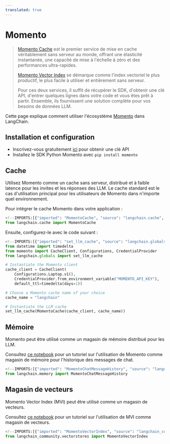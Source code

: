 ```yaml
---
translated: true
---
```


# Momento

> [Momento Cache](https://docs.momentohq.com/) est le premier service de mise en cache véritablement sans serveur au monde, offrant une élasticité instantanée, une capacité de mise à l'échelle à zéro et des performances ultra-rapides.
>
> [Momento Vector Index](https://docs.momentohq.com/vector-index) se démarque comme l'index vectoriel le plus productif, le plus facile à utiliser et entièrement sans serveur.
>
> Pour ces deux services, il suffit de récupérer le SDK, d'obtenir une clé API, d'entrer quelques lignes dans votre code et vous êtes prêt à partir. Ensemble, ils fournissent une solution complète pour vos besoins de données LLM.

Cette page explique comment utiliser l'écosystème [Momento](https://gomomento.com) dans LangChain.

## Installation et configuration

- Inscrivez-vous gratuitement [ici](https://console.gomomento.com/) pour obtenir une clé API
- Installez le SDK Python Momento avec `pip install momento`

## Cache

Utilisez Momento comme un cache sans serveur, distribué et à faible latence pour les invites et les réponses des LLM. Le cache standard est le cas d'utilisation principal pour les utilisateurs de Momento dans n'importe quel environnement.

Pour intégrer le cache Momento dans votre application :

```python
<!--IMPORTS:[{"imported": "MomentoCache", "source": "langchain.cache", "docs": "https://api.python.langchain.com/en/latest/cache/langchain_community.cache.MomentoCache.html", "title": "Momento"}]-->
from langchain.cache import MomentoCache
```

Ensuite, configurez-le avec le code suivant :

```python
<!--IMPORTS:[{"imported": "set_llm_cache", "source": "langchain.globals", "docs": "https://api.python.langchain.com/en/latest/globals/langchain.globals.set_llm_cache.html", "title": "Momento"}]-->
from datetime import timedelta
from momento import CacheClient, Configurations, CredentialProvider
from langchain.globals import set_llm_cache

# Instantiate the Momento client
cache_client = CacheClient(
    Configurations.Laptop.v1(),
    CredentialProvider.from_environment_variable("MOMENTO_API_KEY"),
    default_ttl=timedelta(days=1))

# Choose a Momento cache name of your choice
cache_name = "langchain"

# Instantiate the LLM cache
set_llm_cache(MomentoCache(cache_client, cache_name))
```

## Mémoire

Momento peut être utilisé comme un magasin de mémoire distribué pour les LLM.

Consultez [ce notebook](/docs/integrations/memory/momento_chat_message_history) pour un tutoriel sur l'utilisation de Momento comme magasin de mémoire pour l'historique des messages de chat.

```python
<!--IMPORTS:[{"imported": "MomentoChatMessageHistory", "source": "langchain.memory", "docs": "https://api.python.langchain.com/en/latest/chat_message_histories/langchain_community.chat_message_histories.momento.MomentoChatMessageHistory.html", "title": "Momento"}]-->
from langchain.memory import MomentoChatMessageHistory
```

## Magasin de vecteurs

Momento Vector Index (MVI) peut être utilisé comme un magasin de vecteurs.

Consultez [ce notebook](/docs/integrations/vectorstores/momento_vector_index) pour un tutoriel sur l'utilisation de MVI comme magasin de vecteurs.

```python
<!--IMPORTS:[{"imported": "MomentoVectorIndex", "source": "langchain_community.vectorstores", "docs": "https://api.python.langchain.com/en/latest/vectorstores/langchain_community.vectorstores.momento_vector_index.MomentoVectorIndex.html", "title": "Momento"}]-->
from langchain_community.vectorstores import MomentoVectorIndex
```
